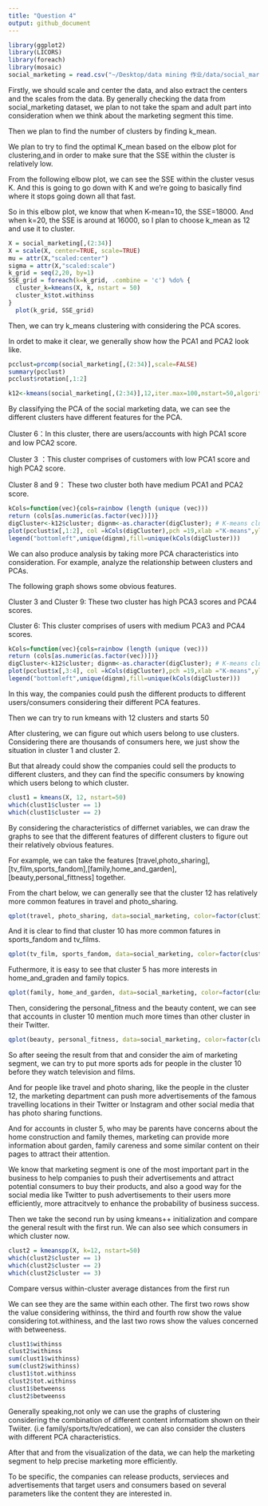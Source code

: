 ```yaml
---
title: "Question 4"
output: github_document
---
```

```r
library(ggplot2)
library(LICORS)
library(foreach)
library(mosaic)
social_marketing = read.csv("~/Desktop/data mining 作业/data/social_marketing.csv", row.names=1)
```

Firstly, we should scale and center the data, and also extract the centers and the scales from the data. By generally checking the data from social_marketing dataset, we plan to not take the spam and adult part into consideration when we think about the marketing segment this time.

Then we plan to find the number of clusters by finding k_mean.

We plan to try to find the optimal K_mean based on the elbow plot for clustering,and in order to make sure that the SSE within the cluster is relatively low. 

From the following elbow plot, we can see the SSE within the cluster vesus K. And this is going to go down with K and we're going to basically find where it stops going down all that fast.

So in this elbow plot, we know that when K-mean=10, the SSE=18000. And when k=20, the SSE is around at 16000, so I plan to choose k_mean as 12 and use it to cluster.

```r
X = social_marketing[,(2:34)]
X = scale(X, center=TRUE, scale=TRUE)
mu = attr(X,"scaled:center")
sigma = attr(X,"scaled:scale")
k_grid = seq(2,20, by=1)
SSE_grid = foreach(k=k_grid, .combine = 'c') %do% {
  cluster_k=kmeans(X, k, nstart = 50)
  cluster_k$tot.withinss
}
  plot(k_grid, SSE_grid)
```

Then, we can try k_means clustering with considering the PCA scores.

In ordet to make it clear, we generally show how the PCA1 and PCA2 look like.

```r
pcclust=prcomp(social_marketing[,(2:34)],scale=FALSE)
summary(pcclust)
pcclust$rotation[,1:2]
```

```r
k12<-kmeans(social_marketing[,(2:34)],12,iter.max=100,nstart=50,algorithm="Lloyd")
```

By classifying the PCA of the social marketing data, we can see the different clusters have different features for the PCA.

Cluster 6：In this cluster, there are users/accounts with high PCA1 score and low PCA2 score.

Cluster 3 ：This cluster comprises of customers with low PCA1 score and high PCA2 score.

Cluster 8 and 9： These two cluster both have medium PCA1 and PCA2 score.
```r
kCols=function(vec){cols=rainbow (length (unique (vec)))
return (cols[as.numeric(as.factor(vec))])}
digCluster<-k12$cluster; dignm<-as.character(digCluster); # K-means clusters
plot(pcclust$x[,1:2], col =kCols(digCluster),pch =19,xlab ="K-means",ylab="classes")
legend("bottomleft",unique(dignm),fill=unique(kCols(digCluster)))
```

We can also produce analysis by taking more PCA characteristics into consideration. For example, analyze the relationship between clusters and PCAs.

The following graph shows some obvious features.

Cluster 3 and Cluster 9: These two cluster has high PCA3 scores and PCA4 scores.

Cluster 6: This cluster comprises of users with medium PCA3 and PCA4 scores.

```r
kCols=function(vec){cols=rainbow (length (unique (vec)))
return (cols[as.numeric(as.factor(vec))])}
digCluster<-k12$cluster; dignm<-as.character(digCluster); # K-means clusters
plot(pcclust$x[,3:4], col =kCols(digCluster),pch =19,xlab ="K-means",ylab="classes")
legend("bottomleft",unique(dignm),fill=unique(kCols(digCluster)))
```

In this way, the companies could push the different products to different users/consumers considering their different PCA features.

Then we can try to run kmeans with 12 clusters and starts 50

After clustering, we can figure out which users belong to use clusters. Considering there are thousands of consumers here, we just show the situation in cluster 1 and cluster 2.

But that already could show the companies could sell the products to different clusters, and they can find the specific consumers by knowing which users belong to which cluster.

```r
clust1 = kmeans(X, 12, nstart=50)
which(clust1$cluster == 1)
which(clust1$cluster == 2)
```

By considering the characteristics of differnet variables, we can draw the graphs to see that the different features of different clusters to figure out their relatively obvious features.

For example, we can take the features [travel,photo_sharing],[tv_film,sports_fandom],[family,home_and_garden],[beauty,personal_fittness] together.

From the chart below, we can generally see that the cluster 12 has relatively more common features in travel and photo_sharing.

```r
qplot(travel, photo_sharing, data=social_marketing, color=factor(clust1$cluster))
```

And it is clear to find that cluster 10 has more common fatures in sports_fandom and tv_films.

```r
qplot(tv_film, sports_fandom, data=social_marketing, color=factor(clust1$cluster))
```

Futhermore, it is easy to see that cluster 5 has more interests in home_and_graden and family topics.

```r
qplot(family, home_and_garden, data=social_marketing, color=factor(clust1$cluster))
```

Then, considering the personal_fitness and the beauty content, we can see that accounts in cluster 10 mention much more times than other cluster in their Twitter.

```r
qplot(beauty, personal_fitness, data=social_marketing, color=factor(clust1$cluster))
```

So after seeing the result from that and consider the aim of marketing segment, we can try to put more sports ads for people in the cluster 10 before they watch television and films. 

And for people like travel and photo sharing, like the people in the cluster 12, the marketing department can push more advertisements of the famous travelling locations in their Twitter or Instagram and other social media that has photo sharing functions.

And for accounts in cluster 5, who may be parents have concerns about the home construction and family themes, marketing can provide more information about garden, family careness and some similar content on their pages to attract their attention.

We know that marketing segment is one of the most important part in the business to help companies to push their advertisements and attract potential consumers to buy their products, and also a good way for the social media like Twitter to push advertisements to their users more efficiently, more attracitvely to enhance the probability of business success.

Then we take the second run by using kmeans++ initialization and compare the general result with the first run. We can also see which consumers in which cluster now.

```r
clust2 = kmeanspp(X, k=12, nstart=50)
which(clust2$cluster == 1)
which(clust2$cluster == 2)
which(clust2$cluster == 3)
```

Compare versus within-cluster average distances from the first run

We can see they are the same within each other. The first two rows show the value considering withinss, the third and fourth row show the value considering tot.withiness, and the last two rows show the values concerned with betweeness.

```r
clust1$withinss
clust2$withinss
sum(clust1$withinss)
sum(clust2$withinss)
clust1$tot.withinss
clust2$tot.withinss
clust1$betweenss
clust2$betweenss
```

Generally speaking,not only we can use the graphs of clustering considering the combination of different content informatiom shown on their Twiiter. (i.e family/sports/tv/edcation), we can also consider the clusters with different PCA characteristics.

After that and from the visualization of the data, we can help the marketing segment to help precise marketing more efficiently. 

To be specific, the companies can release products, servieces and advertisements that target users and consumers based on several parameters like the content they are interested in.